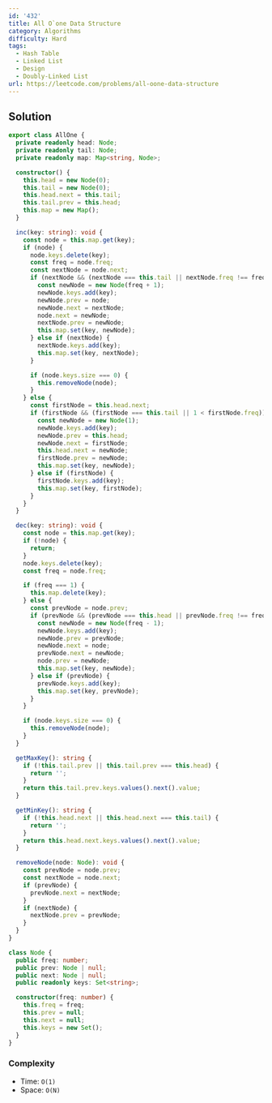 ```yaml
---
id: '432'
title: All O`one Data Structure
category: Algorithms
difficulty: Hard
tags:
  - Hash Table
  - Linked List
  - Design
  - Doubly-Linked List
url: https://leetcode.com/problems/all-oone-data-structure
---
```


## Solution

```typescript filename="solution.ts" copy
export class AllOne {
  private readonly head: Node;
  private readonly tail: Node;
  private readonly map: Map<string, Node>;

  constructor() {
    this.head = new Node(0);
    this.tail = new Node(0);
    this.head.next = this.tail;
    this.tail.prev = this.head;
    this.map = new Map();
  }

  inc(key: string): void {
    const node = this.map.get(key);
    if (node) {
      node.keys.delete(key);
      const freq = node.freq;
      const nextNode = node.next;
      if (nextNode && (nextNode === this.tail || nextNode.freq !== freq + 1)) {
        const newNode = new Node(freq + 1);
        newNode.keys.add(key);
        newNode.prev = node;
        newNode.next = nextNode;
        node.next = newNode;
        nextNode.prev = newNode;
        this.map.set(key, newNode);
      } else if (nextNode) {
        nextNode.keys.add(key);
        this.map.set(key, nextNode);
      }

      if (node.keys.size === 0) {
        this.removeNode(node);
      }
    } else {
      const firstNode = this.head.next;
      if (firstNode && (firstNode === this.tail || 1 < firstNode.freq)) {
        const newNode = new Node(1);
        newNode.keys.add(key);
        newNode.prev = this.head;
        newNode.next = firstNode;
        this.head.next = newNode;
        firstNode.prev = newNode;
        this.map.set(key, newNode);
      } else if (firstNode) {
        firstNode.keys.add(key);
        this.map.set(key, firstNode);
      }
    }
  }

  dec(key: string): void {
    const node = this.map.get(key);
    if (!node) {
      return;
    }
    node.keys.delete(key);
    const freq = node.freq;

    if (freq === 1) {
      this.map.delete(key);
    } else {
      const prevNode = node.prev;
      if (prevNode && (prevNode === this.head || prevNode.freq !== freq - 1)) {
        const newNode = new Node(freq - 1);
        newNode.keys.add(key);
        newNode.prev = prevNode;
        newNode.next = node;
        prevNode.next = newNode;
        node.prev = newNode;
        this.map.set(key, newNode);
      } else if (prevNode) {
        prevNode.keys.add(key);
        this.map.set(key, prevNode);
      }
    }

    if (node.keys.size === 0) {
      this.removeNode(node);
    }
  }

  getMaxKey(): string {
    if (!this.tail.prev || this.tail.prev === this.head) {
      return '';
    }
    return this.tail.prev.keys.values().next().value;
  }

  getMinKey(): string {
    if (!this.head.next || this.head.next === this.tail) {
      return '';
    }
    return this.head.next.keys.values().next().value;
  }

  removeNode(node: Node): void {
    const prevNode = node.prev;
    const nextNode = node.next;
    if (prevNode) {
      prevNode.next = nextNode;
    }
    if (nextNode) {
      nextNode.prev = prevNode;
    }
  }
}

class Node {
  public freq: number;
  public prev: Node | null;
  public next: Node | null;
  public readonly keys: Set<string>;

  constructor(freq: number) {
    this.freq = freq;
    this.prev = null;
    this.next = null;
    this.keys = new Set();
  }
}
```

### Complexity

- Time: `O(1)`
- Space: `O(N)`
